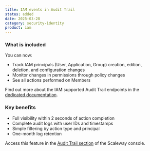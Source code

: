```yaml
---
title: IAM events in Audit Trail
status: added
date: 2025-03-28
category: security-identity
product: iam
---
```


### What is included
You can now:

- Track IAM principals (User, Application, Group) creation, edition, deletion, and configuration changes
- Monitor changes in permissions through policy changes
- See all actions performed on Members

Find out more about the IAM supported Audit Trail endpoints in the [dedicated documentation](/audit-trail/reference-content/adt-supported-endpoints/#iam).

### Key benefits

- Full visibility within 2 seconds of action completion
- Complete audit logs with user IDs and timestamps
- Simple filtering by action type and principal
- One-month log retention

Access this feature in the [Audit Trail section](https://account.scaleway.com/?service=elementsaudit-trail/) of the Scaleway console.
